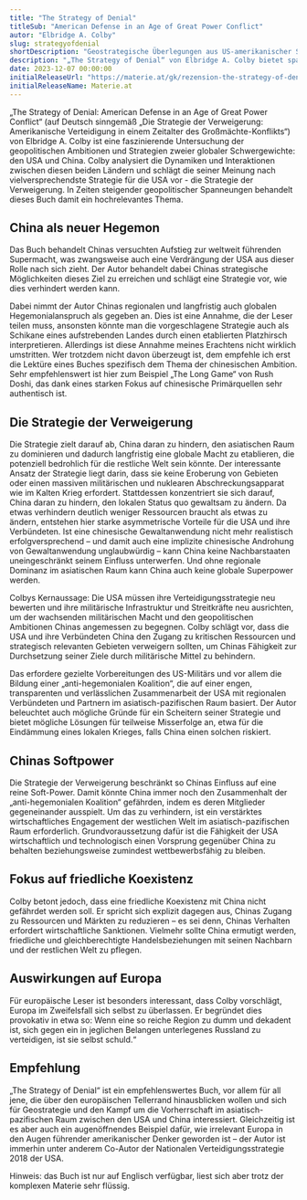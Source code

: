 ```yaml
---
title: "The Strategy of Denial"
titleSub: "American Defense in an Age of Great Power Conflict"
autor: "Elbridge A. Colby"
slug: strategyofdenial
shortDescription: "Geostrategische Überlegungen aus US-amerikanischer Sicht mit Fokus auf China."
description: "„The Strategy of Denial“ von Elbridge A. Colby bietet spannende Einblicke in das Thema globale Geostrategie und wie diese aus US-amerikanischer Sicht aussehen könnte. Der Fokus liegt dabei voll auf dem Machtkampf mit China - Europa ist dabei nur ein Nebendarsteller."
date: 2023-12-07 00:00:00
initialReleaseUrl: "https://materie.at/gk/rezension-the-strategy-of-denial/"
initialReleaseName: Materie.at
---
```



„The Strategy of Denial: American Defense in an Age of Great Power Conflict“ (auf Deutsch sinngemäß „Die Strategie der Verweigerung: Amerikanische Verteidigung in einem Zeitalter des Großmächte-Konflikts“) von Elbridge A. Colby ist eine faszinierende Untersuchung der geopolitischen Ambitionen und Strategien zweier globaler Schwergewichte: den USA und China. Colby analysiert die Dynamiken und Interaktionen zwischen diesen beiden Ländern und schlägt die seiner Meinung nach vielversprechendste Strategie für die USA vor - die Strategie der Verweigerung. In Zeiten steigender geopolitischer Spanneungen behandelt dieses Buch damit ein hochrelevantes Thema. 

## China als neuer Hegemon
Das Buch behandelt Chinas versuchten Aufstieg zur weltweit führenden Supermacht, was zwangsweise auch eine Verdrängung der USA aus dieser Rolle nach sich zieht. Der Autor behandelt dabei Chinas strategische Möglichkeiten dieses Ziel zu erreichen und schlägt eine Strategie vor, wie dies verhindert werden kann. 

Dabei nimmt der Autor Chinas regionalen und langfristig auch globalen Hegemonialanspruch als gegeben an. Dies ist eine Annahme, die der Leser teilen muss, ansonsten könnte man die vorgeschlagene Strategie auch als Schikane eines aufstrebenden Landes durch einen etablierten Platzhirsch interpretieren. Allerdings ist diese Annahme meines Erachtens nicht wirklich umstritten. Wer trotzdem nicht davon überzeugt ist, dem empfehle ich erst die Lektüre eines Buches spezifisch dem Thema der chinesischen Ambition. Sehr empfehlenswert ist hier zum Beispiel „The Long Game“ von Rush Doshi, das dank eines starken Fokus auf chinesische Primärquellen sehr authentisch ist.

## Die Strategie der Verweigerung
Die Strategie zielt darauf ab, China daran zu hindern, den asiatischen Raum zu dominieren und dadurch langfristig eine globale Macht zu etablieren, die potenziell bedrohlich für die restliche Welt sein könnte. Der interessante Ansatz der Strategie liegt darin, dass sie keine Eroberung von Gebieten oder einen massiven militärischen und nuklearen Abschreckungsapparat wie im Kalten Krieg erfordert. Stattdessen konzentriert sie sich darauf, China daran zu hindern, den lokalen Status quo gewaltsam zu ändern. Da etwas verhindern deutlich weniger Ressourcen braucht als etwas zu ändern, entstehen hier starke asymmetrische Vorteile für die USA und ihre Verbündeten. Ist eine chinesische Gewaltanwendung nicht mehr realistisch erfolgversprechend – und damit auch eine implizite chinesische Androhung von Gewaltanwendung unglaubwürdig – kann China keine Nachbarstaaten uneingeschränkt seinem Einfluss unterwerfen. Und ohne regionale Dominanz im asiatischen Raum kann China auch keine globale Superpower werden. 

Colbys Kernaussage: Die USA müssen ihre Verteidigungsstrategie neu bewerten und ihre militärische Infrastruktur und Streitkräfte neu ausrichten, um der wachsenden militärischen Macht und den geopolitischen Ambitionen Chinas angemessen zu begegnen. Colby schlägt vor, dass die USA und ihre Verbündeten China den Zugang zu kritischen Ressourcen und strategisch relevanten Gebieten verweigern sollten, um Chinas Fähigkeit zur Durchsetzung seiner Ziele durch militärische Mittel zu behindern. 

Das erfordere gezielte Vorbereitungen des US-Militärs und vor allem die Bildung einer „anti-hegemonialen Koalition“, die auf einer engen, transparenten und verlässlichen Zusammenarbeit der USA mit regionalen Verbündeten und Partnern im asiatisch-pazifischen Raum basiert. Der Autor beleuchtet auch mögliche Gründe für ein Scheitern seiner Strategie und bietet mögliche Lösungen für teilweise Misserfolge an, etwa für die Eindämmung eines lokalen Krieges, falls China einen solchen riskiert.

## Chinas Softpower
Die Strategie der Verweigerung beschränkt so Chinas Einfluss auf eine reine Soft-Power. Damit könnte China immer noch den Zusammenhalt der „anti-hegemonialen Koalition“ gefährden, indem es deren Mitglieder gegeneinander ausspielt. Um das zu verhindern, ist ein verstärktes wirtschaftliches Engagement der westlichen Welt im asiatisch-pazifischen Raum erforderlich. Grundvoraussetzung dafür ist die Fähigkeit der USA wirtschaftlich und technologisch einen Vorsprung gegenüber China zu behalten beziehungsweise zumindest wettbewerbsfähig zu bleiben. 

## Fokus auf friedliche Koexistenz
Colby betont jedoch, dass eine friedliche Koexistenz mit China nicht gefährdet werden soll. Er spricht sich explizit dagegen aus, Chinas Zugang zu Ressourcen und Märkten zu reduzieren – es sei denn, Chinas Verhalten erfordert wirtschaftliche Sanktionen. Vielmehr sollte China ermutigt werden, friedliche und gleichberechtigte Handelsbeziehungen mit seinen Nachbarn und der restlichen Welt zu pflegen.

## Auswirkungen auf Europa
Für europäische Leser ist besonders interessant, dass Colby vorschlägt, Europa im Zweifelsfall sich selbst zu überlassen. Er begründet dies provokativ in etwa so: Wenn eine so reiche Region zu dumm und dekadent ist, sich gegen ein in jeglichen Belangen unterlegenes Russland zu verteidigen, ist sie selbst schuld.“

## Empfehlung
„The Strategy of Denial“ ist ein empfehlenswertes Buch, vor allem für all jene, die über den europäischen Tellerrand hinausblicken wollen und sich für Geostrategie und den Kampf um die Vorherrschaft im asiatisch-pazifischen Raum zwischen den USA und China interessiert. Gleichzeitig ist es aber auch ein augenöffnendes Beispiel dafür, wie irrelevant Europa in den Augen führender amerikanischer Denker geworden ist – der Autor ist immerhin unter anderem Co-Autor der Nationalen Verteidigungsstrategie 2018 der USA.

Hinweis: das Buch ist nur auf Englisch verfügbar, liest sich aber trotz der komplexen Materie sehr flüssig. 

